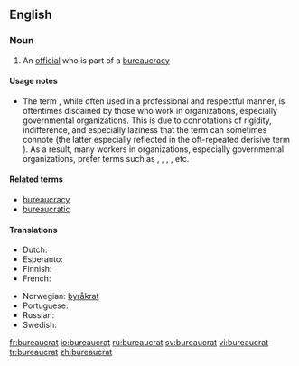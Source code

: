 ==English==

===Noun===
{{en-noun}}

# An [[official]] who is part of a [[bureaucracy]]

====Usage notes====
* {{sense|an official}} The term {{term||bureaucrat}}, while often used in a professional and respectful manner, is oftentimes disdained by those who work in organizations, especially governmental organizations.  This is due to connotations of rigidity, indifference, and especially laziness that the term can sometimes connote (the latter especially reflected in the oft-repeated derisive term {{term||[[lazy]] bureaucrat}}).  As a result, many workers in organizations, especially governmental organizations, prefer terms such as {{term|manager}}, {{term|public manager}}, {{term|public servant}}, {{term|public official}}, etc.

====Related terms====
* [[bureaucracy]]
* [[bureaucratic]]

====Translations====
{{trans-top|official}}
* Dutch: {{t|nl|bureaucraat}} {{m}}
* Esperanto: {{t|eo||burokrato}}
* Finnish: {{t|fi|byrokraatti}}
* French: {{t|fr|fonctionnaire}} {{m|f}}
{{trans-mid}}
* Norwegian: [[byråkrat]] {{m}}
* Portuguese: {{t|pt|burocrata}} {{m|f}}
* Russian: {{t|ru|бюрократ}} {{rfscript|Cyrillic}} <!-- need transliteration --> {{m}}
* Swedish: {{t|sv|byråkrat}} {{c}}
{{trans-bottom}}

[[fr:bureaucrat]]
[[io:bureaucrat]]
[[ru:bureaucrat]]
[[sv:bureaucrat]]
[[vi:bureaucrat]]
[[tr:bureaucrat]]
[[zh:bureaucrat]]